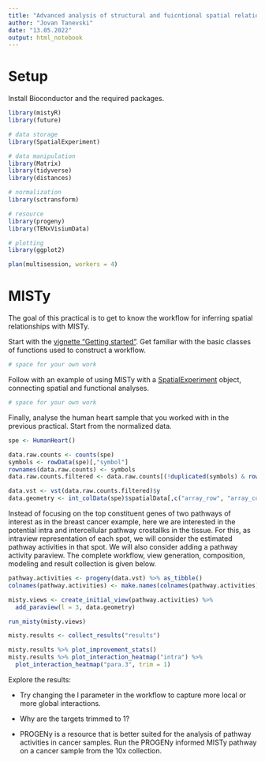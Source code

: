 ```yaml
---
title: "Advanced analysis of structural and fuicntional spatial relationships"
author: "Jovan Tanevski"
date: "13.05.2022"
output: html_notebook
---
```


# Setup

Install Bioconductor and the required packages.

```r
library(mistyR)
library(future)

# data storage
library(SpatialExperiment)

# data manipulation
library(Matrix)
library(tidyverse)
library(distances)

# normalization
library(sctransform)

# resource
library(progeny)
library(TENxVisiumData)

# plotting
library(ggplot2)

plan(multisession, workers = 4)
```

# MISTy

The goal of this practical is to get to know the workflow for inferring spatial relationships with MISTy.

Start with the [vignette "Getting started"](https://saezlab.github.io/mistyR/articles/mistyR.html). Get familiar with the basic classes of functions used to construct a workflow.

```r
# space for your own work
```

Follow with an example of using MISTy with a [SpatialExperiment](https://saezlab.github.io/mistyR/articles/mistySpatialExperiment.html) object, connecting spatial and functional analyses.

```r
# space for your own work
```

Finally, analyse the human heart sample that you worked with in the previous practical. Start from the normalized data.

```r
spe <- HumanHeart()

data.raw.counts <- counts(spe)
symbols <- rowData(spe)[,"symbol"]
rownames(data.raw.counts) <- symbols
data.raw.counts.filtered <- data.raw.counts[(!duplicated(symbols) & rowSums(data.raw.counts) != 0), ]

data.vst <- vst(data.raw.counts.filtered)$y
data.geometry <- int_colData(spe)$spatialData[,c("array_row", "array_col")]

```

Instead of focusing on the top constituent genes of two pathways of interest as in the breast cancer example, here we are interested in the potential intra and intercellular pathway crostallks in the tissue. For this, as intraview representation of each spot, we will consider the estimated pathway activities in that spot. We will also consider adding a pathway activity paraview. The complete workflow, view generation, composition, modeling and result collection is given below.

```r
pathway.activities <- progeny(data.vst) %>% as_tibble()
colnames(pathway.activities) <- make.names(colnames(pathway.activities))

misty.views <- create_initial_view(pathway.activities) %>% 
  add_paraview(l = 3, data.geometry)

run_misty(misty.views)

misty.results <- collect_results("results")

misty.results %>% plot_improvement_stats()
misty.results %>% plot_interaction_heatmap("intra") %>% 
  plot_interaction_heatmap("para.3", trim = 1)
```

Explore the results:

-   Try changing the l parameter in the workflow to capture more local or more global interactions.

-   Why are the targets trimmed to 1?

-   PROGENy is a resource that is better suited for the analysis of pathway activities in cancer samples. Run the PROGENy informed MISTy pathway on a cancer sample from the 10x collection.
